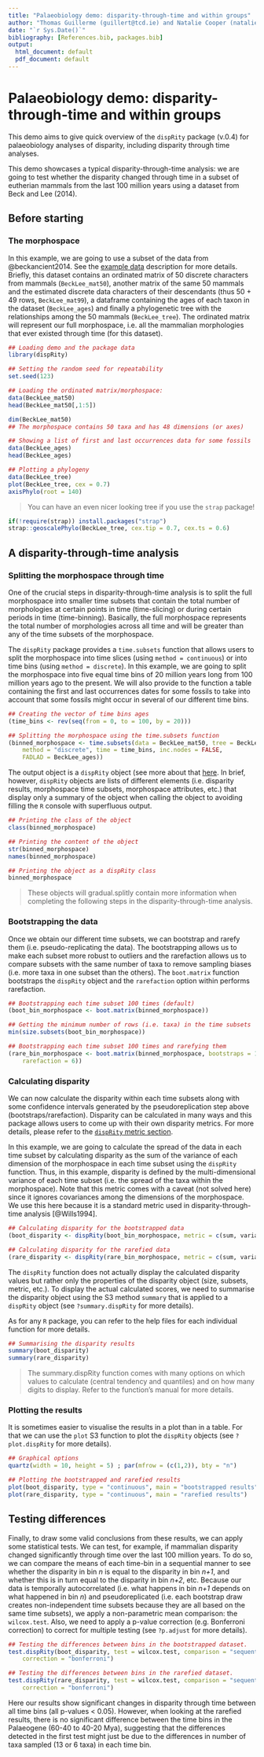```yaml
---
title: "Palaeobiology demo: disparity-through-time and within groups"
author: "Thomas Guillerme (guillert@tcd.ie) and Natalie Cooper (natalie.cooper@nhm.ac.uk)"
date: "`r Sys.Date()`"
bibliography: [References.bib, packages.bib]
output:
  html_document: default
  pdf_document: default
---
```



# Palaeobiology demo: disparity-through-time and within groups

This demo aims to give quick overview of the `dispRity` package (v.0.4) for palaeobiology analyses of disparity, including disparity through time analyses.

This demo showcases a typical disparity-through-time analysis: we are going to test whether the disparity changed through time in a subset of eutherian mammals from the last 100 million years using a dataset from Beck and Lee (2014).

## Before starting

### The morphospace


In this example, we are going to use a subset of the data from @beckancient2014.
See the [example data](#example-data) description for more details.
Briefly, this dataset contains an ordinated matrix of 50 discrete characters from mammals (`BeckLee_mat50`), another matrix of the same 50 mammals and the estimated discrete data characters of their descendants (thus 50 + 49 rows, `BeckLee_mat99`), a dataframe containing the ages of each taxon in the dataset (`BeckLee_ages`) and finally a phylogenetic tree with the relationships among the 50 mammals (`BeckLee_tree`).
The ordinated matrix will represent our full morphospace, i.e. all the mammalian morphologies that ever existed through time (for this dataset).

```r
## Loading demo and the package data
library(dispRity)

## Setting the random seed for repeatability
set.seed(123)

## Loading the ordinated matrix/morphospace:
data(BeckLee_mat50)
head(BeckLee_mat50[,1:5])

dim(BeckLee_mat50)
## The morphospace contains 50 taxa and has 48 dimensions (or axes)

## Showing a list of first and last occurrences data for some fossils
data(BeckLee_ages)
head(BeckLee_ages)

## Plotting a phylogeny
data(BeckLee_tree)
plot(BeckLee_tree, cex = 0.7)
axisPhylo(root = 140)
```

> You can have an even nicer looking tree if you use the `strap` package!

```r
if(!require(strap)) install.packages("strap")
strap::geoscalePhylo(BeckLee_tree, cex.tip = 0.7, cex.ts = 0.6)
```

## A disparity-through-time analysis

### Splitting the morphospace through time

One of the crucial steps in disparity-through-time analysis is to split the full morphospace into smaller time subsets that contain the total number of morphologies at certain points in time (time-slicing) or during certain periods in time (time-binning).
Basically, the full morphospace represents the total number of morphologies across all time and will be greater than any of the time subsets of the morphospace.

The `dispRity` package provides a `time.subsets` function that allows users to split the morphospace into time slices (using `method = continuous`) or into time bins (using `method = discrete`).
In this example, we are going to split the morphospace into five equal time bins of 20 million years long from 100 million years ago to the present.
We will also provide to the function a table containing the first and last occurrences dates for some fossils to take into account that some fossils might occur in several of our different time bins.

```r
## Creating the vector of time bins ages
(time_bins <- rev(seq(from = 0, to = 100, by = 20)))

## Splitting the morphospace using the time.subsets function
(binned_morphospace <- time.subsets(data = BeckLee_mat50, tree = BeckLee_tree,
    method = "discrete", time = time_bins, inc.nodes = FALSE,
    FADLAD = BeckLee_ages))
```

The output object is a `dispRity` object (see more about that [here](#The-guts-of-the-dispRity-package).
In brief, however, `dispRity` objects are lists of different elements (i.e. disparity results, morphospace time subsets, morphospace attributes, etc.) that display only a summary of the object when calling the object to avoiding filling the `R` console with superfluous output.

```r
## Printing the class of the object
class(binned_morphospace)

## Printing the content of the object
str(binned_morphospace)
names(binned_morphospace)

## Printing the object as a dispRity class
binned_morphospace
```

> These objects will gradual.splitly contain more information when completing the following steps in the disparity-through-time analysis.

### Bootstrapping the data

Once we obtain our different time subsets, we can bootstrap and rarefy them (i.e. pseudo-replicating the data).
The bootstrapping allows us to make each subset more robust to outliers and the rarefaction allows us to compare subsets with the same number of taxa to remove sampling biases (i.e. more taxa in one subset than the others).
The `boot.matrix` function bootstraps the `dispRity` object and the `rarefaction` option within performs rarefaction.

```r
## Bootstrapping each time subset 100 times (default)
(boot_bin_morphospace <- boot.matrix(binned_morphospace))

## Getting the minimum number of rows (i.e. taxa) in the time subsets
min(size.subsets(boot_bin_morphospace))

## Bootstrapping each time subset 100 times and rarefying them 
(rare_bin_morphospace <- boot.matrix(binned_morphospace, bootstraps = 100,
    rarefaction = 6))
```

### Calculating disparity

We can now calculate the disparity within each time subsets along with some confidence intervals generated by the pseudoreplication step above (bootstraps/rarefaction).
Disparity can be calculated in many ways and this package allows users to come up with their own disparity metrics.
For more details, please refer to the [`dispRity` metric section](#disparity-metrics).

In this example, we are going to calculate the spread of the data in each time subset by calculating disparity as the sum of the variance of each dimension of the morphospace in each time subset using the `dispRity` function.
Thus, in this example, disparity is defined by the multi-dimensional variance of each time subset (i.e. the spread of the taxa within the morphospace).
Note that this metric comes with a caveat (not solved here) since it ignores covariances among the dimensions of the morphospace.
We use this here because it is a standard metric used in disparity-through-time analysis [@Wills1994].

```r
## Calculating disparity for the bootstrapped data
(boot_disparity <- dispRity(boot_bin_morphospace, metric = c(sum, variances)))

## Calculating disparity for the rarefied data
(rare_disparity <- dispRity(rare_bin_morphospace, metric = c(sum, variances)))
```

The `dispRity` function does not actually display the calculated disparity values but rather only the properties of the disparity object (size, subsets, metric, etc.).
To display the actual calculated scores, we need to summarise the disparity object using the S3 method `summary` that is applied to a `dispRity` object (see `?summary.dispRity` for more details).

As for any `R` package, you can refer to the help files for each individual function for more details.

```r
## Summarising the disparity results
summary(boot_disparity)
summary(rare_disparity)
```
> The summary.dispRity function comes with many options on which values to calculate (central tendency and quantiles) and on how many digits to display. Refer to the function's manual for more details.

### Plotting the results

It is sometimes easier to visualise the results in a plot than in a table.
For that we can use the `plot` S3 function to plot the `dispRity` objects (see `?plot.dispRity` for more details).

```r
## Graphical options
quartz(width = 10, height = 5) ; par(mfrow = (c(1,2)), bty = "n")

## Plotting the bootstrapped and rarefied results
plot(boot_disparity, type = "continuous", main = "bootstrapped results")
plot(rare_disparity, type = "continuous", main = "rarefied results")
```

Testing differences
-------------------

Finally, to draw some valid conclusions from these results, we can apply some statistical tests.
We can test, for example, if mammalian disparity changed significantly through time over the last 100 million years.
To do so, we can compare the means of each time-bin in a sequential manner to see whether the disparity in bin *n* is equal to the disparity in bin *n+1*, and whether this is in turn equal to the disparity in bin *n+2*, etc.
Because our data is temporally autocorrelated (i.e. what happens in bin *n+1* depends on what happened in bin *n*) and pseudoreplicated (i.e. each bootstrap draw creates non-independent time subsets because they are all based on the same time subsets), we apply a non-parametric mean comparison: the `wilcox.test`.
Also, we need to apply a p-value correction (e.g. Bonferroni correction) to correct for multiple testing (see `?p.adjust` for more details).

```r
## Testing the differences between bins in the bootstrapped dataset.
test.dispRity(boot_disparity, test = wilcox.test, comparison = "sequential",
    correction = "bonferroni")

## Testing the differences between bins in the rarefied dataset.
test.dispRity(rare_disparity, test = wilcox.test, comparison = "sequential",
    correction = "bonferroni")
```

Here our results show significant changes in disparity through time between all time bins (all p-values < 0.05).
However, when looking at the rarefied results, there is no significant difference between the time bins in the Palaeogene (60-40 to 40-20 Mya), suggesting that the differences detected in the first test might just be due to the differences in number of taxa sampled (13 or 6 taxa) in each time bin.